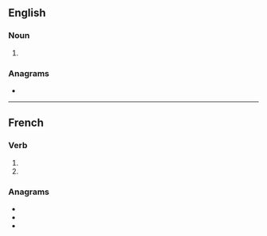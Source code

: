 {{also|tonnés}}
==English==

===Noun===
{{head|en|noun form}}

# {{plural of|en|tonne}}

===Anagrams===
* {{anagrams|en|a=ennost|non est|nonets|senton|sonnet|stonen|tennos|tenons|tenson}}

----

==French==

===Verb===
{{head|fr|verb form}}

# {{inflection of|fr|tonner||2|s|pres|indc}}
# {{inflection of|fr|tonner||2|s|pres|subj}}

===Anagrams===
* {{l|fr|entons}}
* {{l|fr|sonnet}}
* {{l|fr|tenons}}